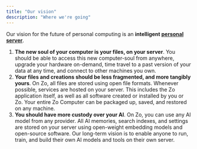 ```yaml
---
title: "Our vision"
description: "Where we're going"
---
```


Our vision for the future of personal computing is an **intelligent [personal server](/servers)**.

1. **The new soul of your computer is your files, on your server**. You should be able to access this new computer-soul from anywhere, upgrade your hardware on-demand, time travel to a past version of your data at any time, and connect to other machines you own.
2. **Your files and creations should be less fragmented, and more tangibly yours**. On Zo, all files are stored using open file formats. Whenever possible, services are hosted on your server. This includes the Zo application itself, as well as all software created or installed by you or Zo. Your entire Zo Computer can be packaged up, saved, and restored on any machine.
3. **You should have more custody over your AI**. On Zo, you can use any AI model from any provider. All AI memories, search indexes, and settings are stored on your server using open-weight embedding models and open-source software. Our long-term vision is to enable anyone to run, train, and build their own AI models and tools on their own server.
